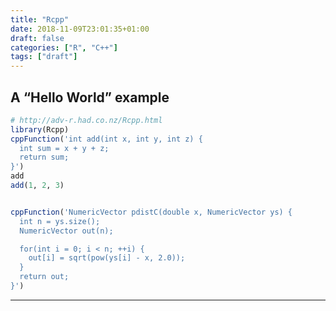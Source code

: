 ```yaml
---
title: "Rcpp"
date: 2018-11-09T23:01:35+01:00
draft: false
categories: ["R", "C++"]
tags: ["draft"]
---
```


## A "Hello World" example

```r
# http://adv-r.had.co.nz/Rcpp.html
library(Rcpp)
cppFunction('int add(int x, int y, int z) {
  int sum = x + y + z;
  return sum;
}')
add
add(1, 2, 3)


cppFunction('NumericVector pdistC(double x, NumericVector ys) {
  int n = ys.size();
  NumericVector out(n);

  for(int i = 0; i < n; ++i) {
    out[i] = sqrt(pow(ys[i] - x, 2.0));
  }
  return out;
}')
```

***
